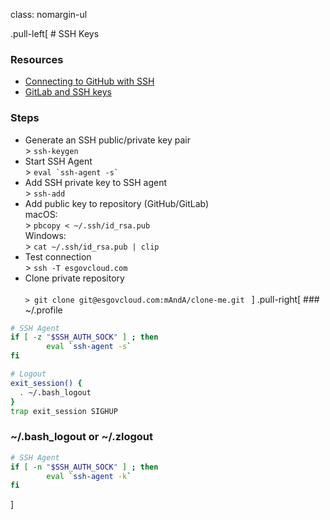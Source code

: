 class: nomargin-ul

.pull-left[
# SSH Keys

### Resources
- [Connecting to GitHub with SSH](https://docs.github.com/en/github/authenticating-to-github/connecting-to-github-with-ssh)
- [GitLab and SSH keys](https://docs.gitlab.com/ee/ssh/README.html)

### Steps
- Generate an SSH public/private key pair<br>
\> `ssh-keygen`
- Start SSH Agent<br>
\> ``eval `ssh-agent -s` ``
- Add SSH private key to SSH agent<br>
\> `ssh-add`
- Add public key to repository (GitHub/GitLab)<br>
macOS:<br>
\> `pbcopy < ~/.ssh/id_rsa.pub`<br>
Windows:<br>
\> `cat ~/.ssh/id_rsa.pub | clip`
- Test connection<br>
\> `ssh -T esgovcloud.com`
- Clone private repository<br>
<code class="remark-inline-code x75">
\> git clone git@esgovcloud.com:mAndA/clone-me.git
</code>
]
.pull-right[
### ~/.profile

```bash
# SSH Agent
if [ -z "$SSH_AUTH_SOCK" ] ; then
        eval `ssh-agent -s`
fi

# Logout
exit_session() {
  . ~/.bash_logout
}
trap exit_session SIGHUP
```

### ~/.bash_logout or ~/.zlogout

```bash
# SSH Agent
if [ -n "$SSH_AUTH_SOCK" ] ; then
        eval `ssh-agent -k`
fi
```
]
